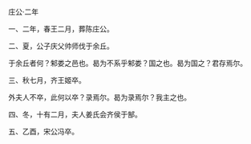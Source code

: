 

庄公·二年

一、二年，春王二月，葬陈庄公。

二、夏，公子庆父帅师伐于余丘。

于余丘者何？邾娄之邑也。曷为不系乎邾娄？国之也。曷为国之？君存焉尔。

三、秋七月，齐王姬卒。

外夫人不卒，此何以卒？录焉尔。曷为录焉尔？我主之也。

四、冬，十有二月，夫人姜氏会齐侯于郜。

五、乙酉，宋公冯卒。

